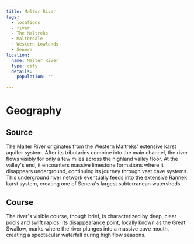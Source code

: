 ```yaml
---
title: Malter River
tags:
  - locations
  - river
  - The Maltreks
  - Malterdale
  - Western Lowlands
  - Senera
location:
  name: Malter River
  type: city
  details:
    population: ''

---
```


# Geography

## Source

The Malter River originates from the Western Maltreks' extensive karst aquifer
system. After its tributaries combine into the main channel, the river flows
visibly for only a few miles across the highland valley floor. At the valley's
end, it encounters massive limestone formations where it disappears underground,
continuing its journey through vast cave systems. This underground river network
eventually feeds into the extensive Rannek karst system, creating one of
Senera's largest subterranean watersheds.

## Course

The river's visible course, though brief, is characterized by deep, clear pools
and swift rapids. Its disappearance point, locally known as the Great Swallow,
marks where the river plunges into a massive cave mouth, creating a spectacular
waterfall during high flow seasons.

